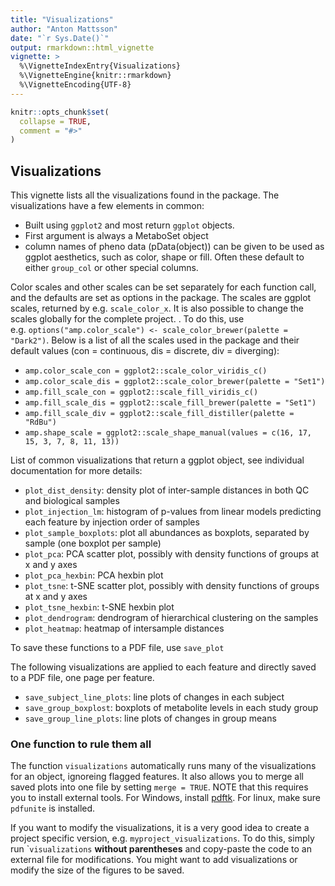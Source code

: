 ```yaml
---
title: "Visualizations"
author: "Anton Mattsson"
date: "`r Sys.Date()`"
output: rmarkdown::html_vignette
vignette: >
  %\VignetteIndexEntry{Visualizations}
  %\VignetteEngine{knitr::rmarkdown}
  %\VignetteEncoding{UTF-8}
---
```


```r
knitr::opts_chunk$set(
  collapse = TRUE,
  comment = "#>"
)
```

## Visualizations

This vignette lists all the visualizations found in the package.  The visualizations have a few elements in common:

- Built using ```ggplot2``` and most return ```ggplot``` objects.  
- First argument is always a MetaboSet object  
- column names of pheno data (pData(object)) can be given to be used as ggplot aesthetics, such as color, shape or fill. Often these default to either ```group_col``` or other special columns.


Color scales and other scales can be set separately for each function call, and the defaults are set as options in the package. The scales are ggplot scales, returned by e.g. ```scale_color_x```. It is also possible to change the scales globally for the complete project. . To do this, use e.g. ```options("amp.color_scale") <- scale_color_brewer(palette = "Dark2")```. Below is a list of all the scales used in the package and their default values (con = continuous, dis = discrete, div = diverging):

- ```amp.color_scale_con = ggplot2::scale_color_viridis_c()```
- ```amp.color_scale_dis = ggplot2::scale_color_brewer(palette = "Set1")```
- ```amp.fill_scale_con = ggplot2::scale_fill_viridis_c()```
- ```amp.fill_scale_dis = ggplot2::scale_fill_brewer(palette = "Set1")```
- ```amp.fill_scale_div = ggplot2::scale_fill_distiller(palette = "RdBu")```
- ```amp.shape_scale = ggplot2::scale_shape_manual(values = c(16, 17, 15, 3, 7, 8, 11, 13))```

List of common visualizations that return a ggplot object, see individual documentation for more details:

- ```plot_dist_density```: density plot of inter-sample distances in both QC and biological samples  
- ```plot_injection_lm```: histogram of p-values from linear models predicting each feature by injection order of samples  
- ```plot_sample_boxplots```: plot all abundances as boxplots, separated by sample (one boxplot per sample)  
- ```plot_pca```: PCA scatter plot, possibly with density functions of groups at x and y axes  
- ```plot_pca_hexbin```: PCA hexbin plot  
- ```plot_tsne```: t-SNE scatter plot, possibly with density functions of groups at x and y axes
- ```plot_tsne_hexbin```: t-SNE hexbin plot  
- ```plot_dendrogram```: dendrogram of hierarchical clustering on the samples  
- ```plot_heatmap```: heatmap of intersample distances  

To save these functions to a PDF file, use ```save_plot```

The following visualizations are applied to each feature and directly saved to a PDF file, one page per feature.

- ```save_subject_line_plots```: line plots of changes in each subject  
- ```save_group_boxplost```: boxplots of metabolite levels in each study group  
- ```save_group_line_plots```: line plots of changes in group means


### One function to rule them all

The function ```visualizations``` automatically runs many of the visualizations for an object, ignoreing flagged features. It also allows you to merge all saved plots into one file by setting ```merge = TRUE```. NOTE that this requires you to install external tools. For Windows, install [pdftk](https://www.pdflabs.com/tools/pdftk-the-pdf-toolkit/). For linux, make sure ```pdfunite``` is installed.

If you want to modify the visualizations, it is a very good idea to create a project specific version, e.g. ```myproject_visualizations```. To do this, simply run ````visualizations``` **without parentheses** and copy-paste the code to an external file for modifications. You might want to add visualizations or modify the size of the figures to be saved.



